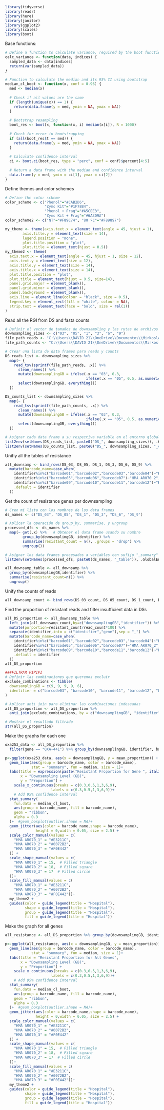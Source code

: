 ```{r load libraries}
library(tidyverse)
library(readr)
library(here)
library(janitor)
library(ggplot2)
library(scales)
library(boot)

```

Base functions:

```{r functions}
# Define a function to calculate variance, required by the boot function
calc_variance <- function(data, indices) {
  sampled_data <- data[indices]
  return(var(sampled_data))
}

# Function to calculate the median and its 95% CI using bootstrap
median_cl_boot <- function(x, conf = 0.95) {
  med <- median(x)
  
  # Check if all values are the same
  if (length(unique(x)) == 1) {
    return(data.frame(y = med, ymin = NA, ymax = NA))
  }
  
  # Bootstrap resampling
  boot_res <- boot(x, function(x, i) median(x[i]), R = 1000)
  
  # Check for error in bootstrapping
  if (all(boot_res$t == med)) {
    return(data.frame(y = med, ymin = NA, ymax = NA))
  }
  
  # Calculate confidence interval
  ci <- boot.ci(boot_res, type = "perc", conf = conf)$percent[4:5]
  
  # Return a data frame with the median and confidence interval
  data.frame(y = med, ymin = ci[1], ymax = ci[2])
}
```

Define themes and color schemes
```{r color scheme}
# Define the color scheme 
color_scheme <- c("Phenol"="#CAB2D6",
                  "Zymo Kit"="#1F78B4",
                  "Phenol + Frag"="#A5CEE3",
                  "Zymo Kit + Frag"="#6A3D9A")
color_scheme2 <- c("NT"="#F89C74", "80 ºC"="#F89897")

my_theme <- theme(axis.text.x = element_text(angle = 45, hjust = 1),
        axis.title.y = element_text(size = 14),
        legend.position = "none", 
        plot.title.position = "plot",  
        plot.title = element_text(hjust = 0.5))
my_theme2 <- theme(
  axis.text.x = element_text(angle = 45, hjust = 1, size = 12),
  axis.text.y = element_text(size = 12),
  axis.title.y = element_text(size = 14),
  axis.title.x = element_text(size = 14),
  plot.title.position = "plot",
  plot.title = element_text(hjust = 0.5, size=14),
  panel.grid.major = element_blank(),
  panel.grid.minor = element_blank(),
  panel.background = element_blank(),
  axis.line = element_line(colour = "black", size = 0.5),
  legend.key = element_rect(fill = "white", colour = NA),
  strip.text = element_text(face = "bold", size = rel(1))
)

```

Read all the RGI from DS and fasta counts
```{r}
# Definir el vector de tamaños de downsampling y las rutas de archivos
downsampling_sizes <- c("03", "05", "1", "3", "6", "9")
file_path_reads <- "C:\\Users\\DAVID 21\\OneDrive\\Documentos\\Mirkoslab\\loui\\downsampling\\rgi_concatenate\\Acinetobacter_baumannii\\DS_%s_combined_rgi_summary.tsv"
file_path_counts <- "C:\\Users\\DAVID 21\\OneDrive\\Documentos\\Mirkoslab\\loui\\downsampling\\rgi_count_all_reads\\Acinetobacter_baumannii\\DS_%s_read_counts.txt"

# Crear una lista de data frames para reads y counts
DS_reads_list <- downsampling_sizes %>%
  map(~ {
    read_tsv(sprintf(file_path_reads, .x)) %>%
      clean_names() %>%
      mutate(downsamplingGB = ifelse(.x == "03", 0.3, 
                                     ifelse(.x == "05", 0.5, as.numeric(.x)))) %>%
      select(downsamplingGB, everything())
  })

DS_counts_list <- downsampling_sizes %>%
  map(~ {
    read_tsv(sprintf(file_path_counts, .x)) %>%
      clean_names() %>%
      mutate(downsamplingGB = ifelse(.x == "03", 0.3, 
                                     ifelse(.x == "05", 0.5, as.numeric(.x)))) %>%
      select(downsamplingGB, everything())
  })

# Asignar cada data frame a su respectiva variable en el entorno global
list2env(setNames(DS_reads_list, paste0("DS_", downsampling_sizes)), .GlobalEnv)
list2env(setNames(DS_counts_list, paste0("DS_", downsampling_sizes, "_count")), .GlobalEnv)
```

Unifiy all the tables of resistance
```{r}
all_downsamp <- bind_rows(DS_03, DS_05, DS_1, DS_3, DS_6, DS_9) %>%
  mutate(barcode_name=case_when(
    identifier%in%c("barcode01","barcode02","barcode03","barcode04")~"HMA AR070_1",
    identifier%in%c("barcode05","barcode06","barcode07")~"HMA AR070_2",
    identifier%in%c("barcode09","barcode10","barcode11","barcode12")~"HMA AR070_3",
    .default = identifier
  )) 
```

Get the count of resistance genes per downsampling
```{r}
# Creo mi lista con los nombres de los data frames
ds_names <- c("DS_03", "DS_05", "DS_1", "DS_3", "DS_6", "DS_9")

# Aplicar la operación de group_by, summarise, y ungroup
processed_dfs <- ds_names %>%
  map(~ get(.x) %>%   # Obtener el data frame usando su nombre
        group_by(downsamplingGB, identifier) %>% 
        summarise(resistant_count = n(), .groups = 'drop') %>% 
        ungroup())

# Asignar los data frames procesados a variables con sufijo "_summary" en el entorno global
list2env(setNames(processed_dfs, paste0(ds_names, "_table")), .GlobalEnv)

all_downsamp_table <- all_downsamp %>% 
  group_by(downsamplingGB,identifier) %>% 
  summarise(resistant_count=n()) %>% 
  ungroup()

```
Unify the counts of reads
```{r}
all_downsamp_count <- bind_rows(DS_03_count, DS_05_count, DS_1_count, DS_3_count, DS_6_count, DS_9_count)
```
Find the proportion of resistant reads and filter insufficient data in DSs
```{r}
all_DS_proportion <- all_downsamp_table %>% 
  left_join(all_downsamp_count,by=c("downsamplingGB","identifier")) %>% 
  mutate(porportion=resistant_count/read_count*100) %>% 
  separate(identifier,into = c("identifier","gene"),sep = "_") %>% 
  mutate(barcode_name=case_when(
    identifier%in%c("barcode01","barcode02","barcode03","barcode04")~"HMA AR070_1",
    identifier%in%c("barcode05","barcode06","barcode07")~"HMA AR070_2",
    identifier%in%c("barcode09","barcode10","barcode11","barcode12")~"HMA AR070_3",
    .default = identifier
  ))
all_DS_proportion

###FILTRAR PIPIPI
# Definir las combinaciones que queremos excluir
exclude_combinations <- tibble(
  downsamplingGB = c(9, 9, 9, 9, 6),
  identifier = c("barcode03", "barcode10", "barcode11", "barcode12", "barcode10")
)

# Aplicar anti_join para eliminar las combinaciones indeseadas
all_DS_proportion <- all_DS_proportion %>%
  anti_join(exclude_combinations, by = c("downsamplingGB", "identifier"))

# Mostrar el resultado filtrado
str(all_DS_proportion)

```

Make the graphs for each one

```{r}

oxa253_data <- all_DS_proportion %>% 
  filter(gene == "OXA-441") %>% group_by(downsamplingGB, identifier, barcode_name) %>% summarise(mean_proportion=mean(porportion)) #para que salga un punto por cada barcode, y no un punto por cada gen

p<-ggplot(oxa253_data, aes(x = downsamplingGB, y = mean_proportion)) +
  geom_line(aes(group = barcode_name, color = barcode_name), 
            stat = "summary", fun = median, size = 1)+
  labs(title = expression(paste("Resistant Proportion for Gene ", italic("adeN"))),
       x = "Downsampling Level (GB)",
       y = "Proportion") +
    scale_x_continuous(breaks = c(0.3,0.5,1,3,6,9),
                     labels = c(0.3,0.5,1,3,6,9))+
    # Add 95% confidence interval
  stat_summary(
    fun.data = median_cl_boot, 
    aes(group = barcode_name, fill = barcode_name), 
    geom = "ribbon", 
    alpha = 0.3
  )+  #geom_boxplot(outlier.shape = NA)+
  geom_jitter(aes(color = barcode_name,shape = barcode_name),
              height = 0,width = 0.05, size = 2.5) +
  scale_color_manual(values = c(
    "HMA AR070_1" = "#E3211C",
    "HMA AR070_2" = "#0072B2",
    "HMA AR070_3" = "#F0E442"
  )) +
  scale_shape_manual(values = c(
    "HMA AR070_1" = 15,  # Filled triangle
    "HMA AR070_2" = 18,  # Filled square
    "HMA AR070_3" = 17  # Filled circle
  ))+
  scale_fill_manual(values = c(
    "HMA AR070_1" = "#E3211C",
    "HMA AR070_2" = "#0072B2",
    "HMA AR070_3" = "#F0E442"))+
  my_theme2 +
  guides(color = guide_legend(title = "Hospital"),
         shape = guide_legend(title = "Hospital"),
         group = guide_legend(title = "Hospital"),
         fill = guide_legend(title = "Hospital"))
```

Make the graph for all genes
```{r}

all_resistance <- all_DS_proportion %>% group_by(downsamplingGB, identifier, barcode_name) %>% summarise(mean_proportion=mean(porportion))

p<-ggplot(all_resistance, aes(x = downsamplingGB, y = mean_proportion)) +
  geom_line(aes(group = barcode_name, color = barcode_name), 
            stat = "summary", fun = median, size = 1)+
  labs(title = "Resistant Proportion for All Genes",
       x = "Downsampling Level (GB)",
       y = "Proportion") +
    scale_x_continuous(breaks = c(0.3,0.5,1,3,6,9),
                     labels = c(0.3,0.5,1,3,6,9))+
    # Add 95% confidence interval
  stat_summary(
    fun.data = median_cl_boot, 
    aes(group = barcode_name, fill = barcode_name), 
    geom = "ribbon", 
    alpha = 0.3
  )+  #geom_boxplot(outlier.shape = NA)+
  geom_jitter(aes(color = barcode_name,shape = barcode_name),
              height = 0,width = 0.05, size = 2.5) +
  scale_color_manual(values = c(
    "HMA AR070_1" = "#E3211C",
    "HMA AR070_2" = "#0072B2",
    "HMA AR070_3" = "#F0E442"
  )) +
  scale_shape_manual(values = c(
    "HMA AR070_1" = 15,  # Filled triangle
    "HMA AR070_2" = 18,  # Filled square
    "HMA AR070_3" = 17  # Filled circle
  ))+
  scale_fill_manual(values = c(
    "HMA AR070_1" = "#E3211C",
    "HMA AR070_2" = "#0072B2",
    "HMA AR070_3" = "#F0E442"))+
  my_theme2 +
  guides(color = guide_legend(title = "Hospital"),
         shape = guide_legend(title = "Hospital"),
         group = guide_legend(title = "Hospital"),
         fill = guide_legend(title = "Hospital"))
```




